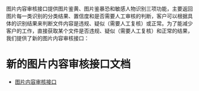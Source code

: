 图片内容审核接口提供图片鉴黄、图片鉴暴恐和敏感人物识别三项功能，主要返回图片每一类识别的分类结果、置信度和是否需要人工审核的判断，客户可以根据具体的识别结果来判断文件内容是违规、疑似（需要人工复核）或正常。为了能减少客户的工作，直接获取某个文件是否违规、疑似（需要人工复核）和正常的结果，我们提供了新的图片内容审核接口：

# 新的图片内容审核接口文档
* [图片内容审核接口](https://developer.qiniu.com/censor/api/5588/image-censor)

